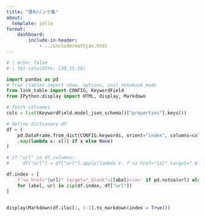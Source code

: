 ```yaml
---
title: "便利リンク集"
about:
  template: jolla
format: 
    dashboard:
        include-in-header: 
            - ../include/mathjax.html
---
```



:::: {.no-border-top-table}

```python
# | echo: false
# | tbl-colwidths: [30,15,50]

import pandas as pd
# from itables import show, options, init_notebook_mode
from link_table import CONFIG, KeywordField
from IPython.display import HTML, display, Markdown

# fetch colnames
cols = list(KeywordField.model_json_schema()["properties"].keys())

# define dictionary df
df = (
    pd.DataFrame.from_dict(CONFIG.keywords, orient="index", columns=cols)
    .map(lambda x: x[1] if x else None)
)

# if "url" in df.columns:
#     df["url"] = df["url"].apply(lambda x: f'<a href="{x}" target="_blank">{x}</a>' if pd.notna(x) else x)

df.index = [
    f'<a href="{url}" target="_blank">{label}</a>' if pd.notna(url) else label
    for label, url in zip(df.index, df["url"])
]


display(Markdown(df.iloc[:, :-1].to_markdown(index = True)))
```

::::
